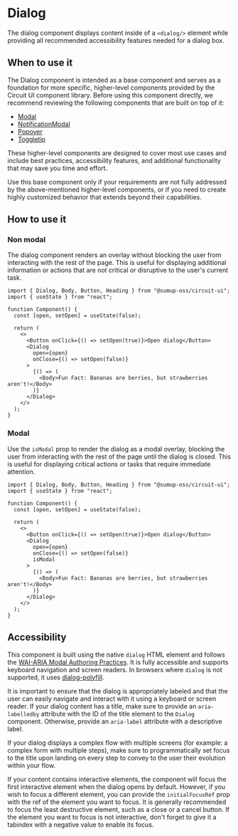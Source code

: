 
<Meta of={Stories} />

# Dialog

<Status variant="stable" />

The dialog component displays content inside of a `<dialog/>` element while providing all recommended accessibility features needed for a dialog box.

<Story of={Stories.Base} />
<Props />

## When to use it

The Dialog component is intended as a base component and serves as a foundation for more specific, higher-level components provided by the Circuit UI component library. Before using this component directly, we recommend reviewing the following components that are built on top of it:

- [Modal](../Components/Modal/Docs)
- [NotificationModal](../Notification/NotificationModal/Docs)
- [Popover](../Components/Popover/Docs)
- [Toggletip](../Components/Toggletip/Docs)

These higher-level components are designed to cover most use cases and include best practices, accessibility features, and additional functionality that may save you time and effort.

Use this base component only if your requirements are not fully addressed by the above-mentioned higher-level components, or if you need to create highly customized behavior that extends beyond their capabilities.

## How to use it

### Non modal

The dialog component renders an overlay without blocking the user from interacting with the rest of the page. This is useful for displaying additional information or actions that are not critical or disruptive to the user's current task.

```tsx
import { Dialog, Body, Button, Heading } from "@sumup-oss/circuit-ui";
import { useState } from "react";

function Component() {
  const [open, setOpen] = useState(false);

  return (
    <>
      <Button onClick={() => setOpen(true)}>Open dialog</Button>
      <Dialog
        open={open}
        onClose={() => setOpen(false)}
      >
        {() => (
          <Body>Fun Fact: Bananas are berries, but strawberries aren't!</Body>
        )}
      </Dialog>
    </>
  );
}
```

### Modal

Use the `isModal` prop to render the dialog as a modal overlay, blocking the user from interacting with the rest of the page until the dialog is closed. This is useful for displaying critical actions or tasks that require immediate attention.

```tsx
import { Dialog, Body, Button, Heading } from "@sumup-oss/circuit-ui";
import { useState } from "react";

function Component() {
  const [open, setOpen] = useState(false);

  return (
    <>
      <Button onClick={() => setOpen(true)}>Open dialog</Button>
      <Dialog
        open={open}
        onClose={() => setOpen(false)}
        isModal
      >
        {() => (
          <Body>Fun Fact: Bananas are berries, but strawberries aren't!</Body>
        )}
      </Dialog>
    </>
  );
}
```

## Accessibility

This component is built using the native `dialog` HTML element and follows the [WAI-ARIA Modal Authoring Practices](https://www.w3.org/WAI/ARIA/apg/patterns/dialog-modal/). It is fully accessible and supports keyboard navigation and screen readers. In browsers where `dialog` is not supported, it uses [dialog-polyfill](https://github.com/GoogleChrome/dialog-polyfill).

It is important to ensure that the dialog is appropriately labeled and that the user can easily navigate and interact with it using a keyboard or screen reader.
If your dialog content has a title, make sure to provide an `aria-labelledby` attribute with the ID of the title element to the `Dialog` component. Otherwise, provide an `aria-label` attribute with a descriptive label.

If your dialog displays a complex flow with multiple screens (for example: a complex form with multiple steps), make sure to programmatically set focus to the title upon landing on every step to convey to the user their evolution within your flow.

If your content contains interactive elements, the component will focus the first interactive element when the dialog opens by default. However, if you wish to focus a different element, you can provide the `initialFocusRef` prop with the ref of the element you want to focus. It is generally recommended to focus the least destructive element, such as a close or a cancel button. If the element you want to focus is not interactive, don't forget to give it a tabindex with a negative value to enable its focus.
